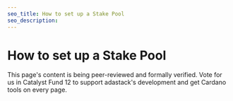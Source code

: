 ```yaml
---
seo_title: How to set up a Stake Pool
seo_description:
---
```


# How to set up a Stake Pool

This page's content is being peer-reviewed and formally verified. Vote for us in Catalyst Fund 12 to support adastack's development and get Cardano tools on every page.
